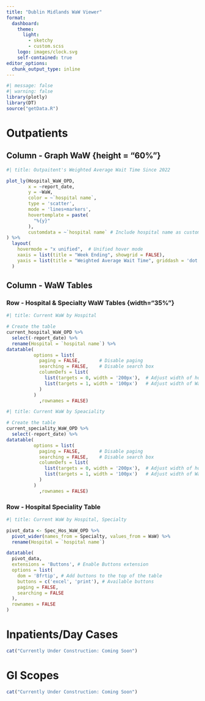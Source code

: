 ```yaml
---
title: "Dublin Midlands WaW Viewer"
format: 
  dashboard:
    theme:
      light: 
        - sketchy
        - custom.scss
    logo: images/clock.svg
    self-contained: true
editor_options: 
  chunk_output_type: inline
---
```


```r
#| message: false
#| warning: false
library(plotly)
library(DT)
source("getData.R")
```


# Outpatients

## Column - Graph WaW {height = "60%"}

```r
#| title: Outpaitent's Weighted Average Wait Time Since 2022

plot_ly(Hospital_WaW_OPD, 
        x = ~report_date, 
        y = ~WaW, 
        color = ~`hospital name`, 
        type = 'scatter', 
        mode = 'lines+markers',
        hovertemplate = paste(
          "%{y}"
        ),
        customdata = ~`hospital name` # Include hospital name as custom data
) %>% 
  layout(
    hovermode = "x unified",  # Unified hover mode
    xaxis = list(title = "Week Ending", showgrid = FALSE),
    yaxis = list(title = "Weighted Average Wait Time", griddash = 'dot') # Transparent paper
  )


```

## Column - WaW Tables {height="30%"}

### Row - Hospital & Specialty WaW Tables {width="35%"} {.tabset}
```r
#| title: Current WaW by Hospital

# Create the table
current_hospital_WaW_OPD %>% 
  select(-report_date) %>% 
  rename(Hospital = `hospital name`) %>% 
datatable(
          options = list(
            paging = FALSE,       # Disable paging
            searching = FALSE,    # Disable search box
            columnDefs = list(
              list(targets = 0, width = '200px'),  # Adjust width of hospital name column
              list(targets = 1, width = '100px')   # Adjust width of WaW column
            )
          )
            ,rownames = FALSE)

```

```r
#| title: Current WaW by Speaciality

# Create the table
current_speciality_WaW_OPD %>% 
  select(-report_date) %>% 
datatable(
          options = list(
            paging = FALSE,       # Disable paging
            searching = FALSE,    # Disable search box
            columnDefs = list(
              list(targets = 0, width = '200px'),  # Adjust width of hospital name column
              list(targets = 1, width = '100px')   # Adjust width of WaW column
            )
          )
            ,rownames = FALSE)
```


### Row - Hospital Speciality Table {width="65%"}

```r
#| title: Current WaW by Hospital, Specialty

pivot_data <- Spec_Hos_WaW_OPD %>%
  pivot_wider(names_from = Specialty, values_from = WaW) %>% 
  rename(Hospital = `hospital name`)

datatable(
  pivot_data,
  extensions = 'Buttons', # Enable Buttons extension
  options = list(
    dom = 'Bfrtip', # Add buttons to the top of the table
    buttons = c('excel', 'print'), # Available buttons
    paging = FALSE,
    searching = FALSE
  ),
  rownames = FALSE
)

```

# Inpatients/Day Cases

```r
cat("Currently Under Construction: Coming Soon")
```


# GI Scopes

```r
cat("Currently Under Construction: Coming Soon")
```



